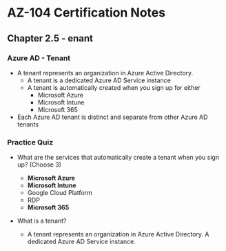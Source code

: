 # AZ-104 Certification Notes
## Chapter 2.5 - enant

### Azure AD - Tenant
* A tenant represents an organization in Azure Active Directory.
	* A tenant is a dedicated Azure AD Service instance
	* A tenant is automatically created when you sign up for either
		* Microsoft Azure
		* Microsoft Intune
		* Microsoft 365
* Each Azure AD tenant is distinct and separate from other Azure AD tenants

### Practice Quiz
* What are the services that automatically create a tenant when you sign up? (Choose 3)
	* **Microsoft Azure**
	* **Microsoft Intune​**
	* Google Cloud Platform
	* RDP
	* **Microsoft 365**

* What is a tenant?
	* A tenant represents an organization in Azure Active Directory. A dedicated Azure AD Service instance.
